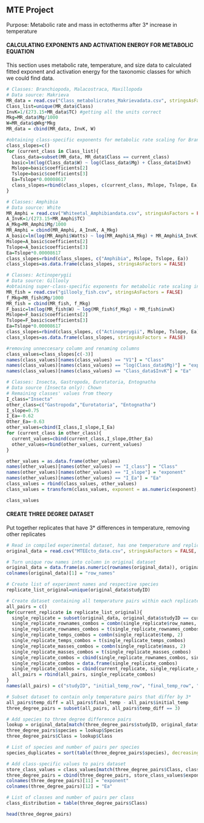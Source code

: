 ## MTE Project
Purpose: Metabolic rate and mass in ectotherms after 3* increase in temperature


#### CALCULATING EXPONENTS AND ACTIVATION ENERGY FOR METABOLIC EQUATION
This section uses metabolic rate, temperature, and size data to calculated fitted exponent and activation energy for the taxonomic classes for which we could find data. 

```r
# Classes: Branchiopoda, Malacostraca, Maxillopoda
# Data source: Makrieva
MR_data = read.csv("Class_metabolicrates_Makrievadata.csv", stringsAsFactors = FALSE)
Class_list=unique(MR_data$Class)
InvK=1/(273.15+MR_data$TC) #getting all the units correct
Mkg=MR_data$Mg/1000
W=MR_data$qWkg*Mkg
MR_data = cbind(MR_data, InvK, W)

#obtaining class-specific exponents for metabolic rate scaling for Branchiopoda Malacostraca and Maxillopoda
class_slopes=c()
for (current_class in Class_list){
  Class_data=subset(MR_data, MR_data$Class == current_class)
  basic=lm(log(Class_data$W) ~ log(Class_data$Mg) + Class_data$InvK)
  Mslope=basic$coefficients[2]
  Tslope=basic$coefficients[3]
  Ea=Tslope*0.00008617
  class_slopes=rbind(class_slopes, c(current_class, Mslope, Tslope, Ea))
}

# Classes: Amphibia
# Data source: White
MR_Amphi = read.csv("Whiteetal_Amphibiandata.csv", stringsAsFactors = FALSE)
A_InvK=1/(273.15+MR_Amphi$TC)
A_Mkg=MR_Amphi$Mg/1000
MR_Amphi = cbind(MR_Amphi, A_InvK, A_Mkg)
A_basic=lm(log(MR_Amphi$Watts) ~ log(MR_Amphi$A_Mkg) + MR_Amphi$A_InvK)
Mslope=A_basic$coefficients[2]
Tslope=A_basic$coefficients[3]
Ea=Tslope*0.00008617
class_slopes=rbind(class_slopes, c("Amphibia", Mslope, Tslope, Ea))
class_slopes=as.data.frame(class_slopes, stringsAsFactors = FALSE)

# Classes: Actinoperygii
# Data source: Gillooly
#obtaining super-class-specific exponents for metabolic rate scaling in fish
MR_fish = read.csv("gillooly_fish.csv", stringsAsFactors = FALSE)
f_Mkg=MR_fish$Mg/1000
MR_fish = cbind(MR_fish, f_Mkg)
F_basic=lm(log(MR_fish$W) ~ log(MR_fish$f_Mkg) + MR_fish$invK)
Mslope=F_basic$coefficients[2]
Tslope=F_basic$coefficients[3]
Ea=Tslope*0.00008617
class_slopes=rbind(class_slopes, c("Actinoperygii", Mslope, Tslope, Ea))
class_slopes=as.data.frame(class_slopes, stringsAsFactors = FALSE)

#removing unneccesary column and renaming columns
class_values=class_slopes[c(-3)]
names(class_values)[names(class_values) == "V1"] = "Class"
names(class_values)[names(class_values) == "log(Class_data$Mg)"] = "exponent"
names(class_values)[names(class_values) == "Class_data$InvK"] = "Ea"

# Classes: Insecta, Gastropoda, Eurotatoria, Entognatha
# Data source (Insecta only): Chown
# Remaining classes' values from theory
I_class="Insecta"
other_class=c("Gastropoda","Eurotatoria", "Entognatha")
I_slope=0.75
I_Ea=-0.62
Other_Ea=-0.63
other_values=cbind(I_class,I_slope,I_Ea)
for (current_class in other_class){
  current_values=cbind(current_class,I_slope,Other_Ea)
  other_values=rbind(other_values, current_values)
}

other_values = as.data.frame(other_values)
names(other_values)[names(other_values) == "I_class"] = "Class"
names(other_values)[names(other_values) == "I_slope"] = "exponent"
names(other_values)[names(other_values) == "I_Ea"] = "Ea"
class_values = rbind(class_values, other_values)
class_values = transform(class_values, exponent = as.numeric(exponent), Ea = as.numeric(Ea))

class_values
```

#### CREATE THREE DEGREE DATASET

Put together replicates that have 3* differences in temperature, removing other replicates

```r
# Read in compiled experimental dataset, has one temperature and replicate per row
original_data = read.csv("MTEEcto_data.csv", stringsAsFactors = FALSE, fileEncoding = "latin1")

# Turn unique row names into column in original dataset
original_data = data.frame(as.numeric(rownames(original_data)), original_data)
colnames(original_data)[1] = "row_names"

# Create list of experiment names and respective species
replicate_list_original=unique(original_data$studyID)

# Create dataset containing all temperature pairs within each replicate
all_pairs = c()
for(current_replicate in replicate_list_original){
  single_replicate = subset(original_data, original_data$studyID == current_replicate)
  single_replicate_rownames_combos = combn(single_replicate$row_names, 2)
  single_replicate_rownames_combos = t(single_replicate_rownames_combos)
  single_replicate_temps_combos = combn(single_replicate$temp, 2)
  single_replicate_temps_combos = t(single_replicate_temps_combos)
  single_replicate_masses_combos = combn(single_replicate$mass, 2)
  single_replicate_masses_combos = t(single_replicate_masses_combos)
  single_replicate_combos = cbind(single_replicate_rownames_combos, single_replicate_temps_combos, single_replicate_masses_combos)
  single_replicate_combos = data.frame(single_replicate_combos)
  single_replicate_combos = cbind(current_replicate, single_replicate_combos)
  all_pairs = rbind(all_pairs, single_replicate_combos)
}
names(all_pairs) = c("studyID", "initial_temp_row", "final_temp_row", "initial_temp", "final_temp", "initial_mass", "final_mass")

# Subset dataset to contain only temperature pairs that differ by 3*
all_pairs$temp_diff = all_pairs$final_temp - all_pairs$initial_temp
three_degree_pairs = subset(all_pairs, all_pairs$temp_diff == 3)

# Add species to three degree difference pairs
lookup = original_data[match(three_degree_pairs$studyID, original_data$studyID),]
three_degree_pairs$species = lookup$Species
three_degree_pairs$Class = lookup$Class

# List of species and number of pairs per species
species_duplicates = sort(table(three_degree_pairs$species), decreasing=TRUE)

# Add class-specific values to pairs dataset
store_class_values = class_values[match(three_degree_pairs$Class, class_values$Class),]
three_degree_pairs = cbind(three_degree_pairs, store_class_values$exponent, store_class_values$Ea)
colnames(three_degree_pairs)[11] = "exponent"
colnames(three_degree_pairs)[12] = "Ea"

# List of classes and number of pairs per class
class_distribution = table(three_degree_pairs$Class)

head(three_degree_pairs)
```
